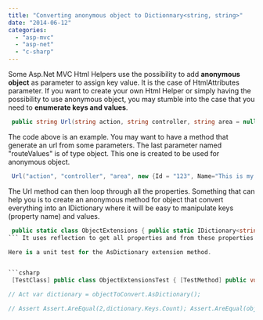 ```yaml
---
title: "Converting anonymous object to Dictionnary<string, string>"
date: "2014-06-12"
categories: 
  - "asp-mvc"
  - "asp-net"
  - "c-sharp"
---
```


Some Asp.Net MVC Html Helpers use the possibility to add **anonymous object** as parameter to assign key value. It is the case of HtmlAttributes parameter. If you want to create your own Html Helper or simply having the possibility to use anonymous object, you may stumble into the case that you need to **enumerate keys and values**.


```csharp
 public string Url(string action, string controller, string area = null, object routeValues = null) { //Code here } 
```

The code above is an example. You may want to have a method that generate an url from some parameters. The last parameter named "routeValues" is of type object. This one is created to be used for anonymous object.


```csharp
 Url("action", "controller", "area", new {Id = "123", Name="This is my name"}); 
```

The Url method can then loop through all the properties. Something that can help you is to create an anonymous method for object that convert everything into an IDictionary where it will be easy to manipulate keys (property name) and values.


```csharp
 public static class ObjectExtensions { public static IDictionary<string, object> AsDictionary(this object source, BindingFlags bindingAttr = BindingFlags.DeclaredOnly | BindingFlags.Public | BindingFlags.Instance) { return source.GetType().GetProperties(bindingAttr).ToDictionary ( propInfo => propInfo.Name, propInfo => propInfo.GetValue(source, null) ); } } 
``` It uses reflection to get all properties and from these properties to get all values.

Here is a unit test for the AsDictionary extension method.


```csharp
 [TestClass] public class ObjectExtensionsTest { [TestMethod] public void GivenAnObject\_WhenThisOneHasMultipleProperties\_ThenDictionary() { // Arrange var objectToConvert = new {Id="Test", Name="Test2"};

// Act var dictionary = objectToConvert.AsDictionary();

// Assert Assert.AreEqual(2,dictionary.Keys.Count); Assert.AreEqual(objectToConvert.Id,dictionary["Id"]); Assert.AreEqual(objectToConvert.Name,dictionary["Name"]); } } 
```
